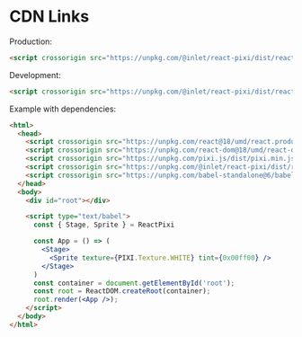 
<Meta title="CDN Links" />

# CDN Links

Production:

```html
<script crossorigin src="https://unpkg.com/@inlet/react-pixi/dist/react-pixi.umd.js"></script>
```

Development:

```html
<script crossorigin src="https://unpkg.com/@inlet/react-pixi/dist/react-pixi.cjs-dev.js"></script>
```

Example with dependencies:

```html
<html>
  <head>
    <script crossorigin src="https://unpkg.com/react@18/umd/react.production.min.js"></script>
    <script crossorigin src="https://unpkg.com/react-dom@18/umd/react-dom.production.min.js"></script>
    <script crossorigin src="https://unpkg.com/pixi.js/dist/pixi.min.js"></script>
    <script crossorigin src="https://unpkg.com/@inlet/react-pixi/dist/react-pixi.umd.js"></script>
    <script crossorigin src="https://unpkg.com/babel-standalone@6/babel.min.js"></script>
  </head>
  <body>
    <div id="root"></div>

    <script type="text/babel">
      const { Stage, Sprite } = ReactPixi

      const App = () => (
        <Stage>
          <Sprite texture={PIXI.Texture.WHITE} tint={0x00ff00} />
        </Stage>
      )
      const container = document.getElementById('root');
      const root = ReactDOM.createRoot(container);
      root.render(<App />);
    </script>
  </body>
</html>
```
